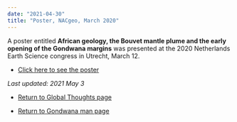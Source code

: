 ```yaml
---
date: "2021-04-30"
title: "Poster, NACgeo, March 2020"
---
```

A poster entitled **African geology, the Bouvet mantle plume and the early opening of the Gondwana margins** was presented at the 2020 Netherlands Earth Science congress in Utrecht, March 12.

* [Click here to see the poster](http://www.reeves.nl/upload/Reeves-NACgeo2020-2pages.pdf)

*Last updated: 2021 May 3*

* [Return to Global Thoughts page](../other-material)

* [Return to Gondwana man page](../../gondwana)

